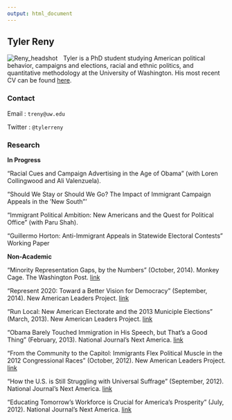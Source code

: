 ```yaml
---
output: html_document
---
```


Tyler Reny
------


<img src="/Users/treny/Dropbox/Website/Images/headshot2.jpg" alt="Reny_headshot" align="left" style="PADDING-RIGHT: 10px" >

Tyler is a PhD student studying American political behavior, campaigns and elections, racial and ethnic politics, and quantitative methodology at the University of Washington. His most recent CV can be found [here](https://www.dropbox.com/s/12lqvveeloqpdm8/Academic_CV_9-23-14.pdf?dl=0).


<h3>Contact</h3>

Email : `treny@uw.edu` 

Twitter : `@tylerreny`

<h3>Research</h3>

**In Progress**

“Racial Cues and Campaign Advertising in the Age of Obama” (with Loren Collingwood and Ali Valenzuela).

“Should We Stay or Should We Go? The Impact of Immigrant Campaign Appeals in the ’New South”’

“Immigrant Political Ambition: New Americans and the Quest for Political Office” (with Paru Shah).

“Guillermo Horton: Anti-Immigrant Appeals in Statewide Electoral Contests” Working Paper

**Non-Academic**

“Minority Representation Gaps, by the Numbers” (October, 2014). Monkey Cage. The Washington Post. [link](http://wapo.st/ZGQntG)

“Represent 2020: Toward a Better Vision for Democracy” (September, 2014). New American Leaders Project. [link](http://bit.ly/1tLsVcV)

“Run Local: New American Electorate and the 2013 Municiple Elections” (March, 2013). New American Leaders Project. [link](http://bit.ly/WKwtGR)

“Obama Barely Touched Immigration in His Speech, but That’s a Good Thing” (February, 2013). National Journal’s Next America. [link](http://bit.ly/12R7lVG)

“From the Community to the Capitol: Immigrants Flex Political Muscle in the 2012 Congressional Races” (October, 2012). New American Leaders Project. [link](http://bit.ly/RLVzVF)

“How the U.S. is Still Struggling with Universal Suffrage” (September, 2012). National Journal’s Next America. [link](http://bit.ly/UDAUpD)

“Educating Tomorrow’s Workforce is Crucial for America’s Prosperity” (July, 2012). National Journal’s Next America. [link](http://bit.ly/NCHoyf)

 






